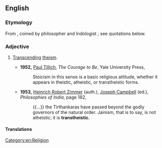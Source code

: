 ==English==
{{wikipedia|transtheistic}}

===Etymology===
From {{prefix|en|trans|theistic}}, coined by philosopher {{w|Paul Tillich}} and Indologist {{w|Heinrich Zimmer}}; see quotations below.

===Adjective===
{{en-adj}}

# {{lb|en|of a belief system}} [[transcend|Transcending]] [[theism]].
#* '''1952,''' [[w:Paul Tillich|Paul Tillich]], ''The Courage to Be'', Yale University Press,
#*: Stoicism in this sense is a basic religious attitude, whether it appears in theistic, atheistic, or transtheistic forms.
#* '''1953,''' [[w:Heinrich Robert Zimmer|Heinrich Robert Zimmer]] (auth.), [[w:Joseph Campbell|Joseph Campbell]] (ed.), ''Philosophies of India'', page 182,
#*: {{...}} the Tirthankaras have passed beyond the godly governors of the natural order. Jainism, that is to say, is not atheistic; it is '''transtheistic'''.

====Translations====
{{trans-top|transcending theism}}
{{trans-mid}}
{{trans-bottom}}

[[Category:en:Religion]]